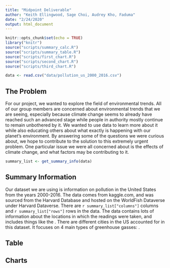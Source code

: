 ```yaml
---
title: "Midpoint Deliverable"
author: "Keith Ellingwood, Sage Choi, Audrey Kho, Faduma"
date: "2/24/2020"
output: html_document
---
```


```r
knitr::opts_chunk$set(echo = TRUE)
library("knitr")
source("scripts/summary_calc.R")
source("scripts/summary_table.R")
source("scripts/first_chart.R")
source("scripts/second_chart.R")
source("scripts/third_chart.R")

data <- read.csv("data/pollution_us_2000_2016.csv")
```

## The Problem
For our project, we wanted to explore the field of environmental trends. All of our group members are concerned about environmental trends that we are seeing, especially because climate change seems to already have reached such an advanced stage while people in authority mostly continue to remain unbothered by it. We wanted to use data to learn more about it while also educating others about what exactly is happening with our planet's environment. By answering some of the questions we were curious about, we hope to contribute to the solution to this extremely urgent problem. One particular issue we were all concerned about is the effects of climate change, and what factors may be contributing to it.

```r
summary_list <- get_summary_info(data)
```
## Summary Information
Our dataset we are using is information on pollution in the United States from the years 2000-2016. The data comes from kaggle.com, and was sourced from the Harvard Database and hosted on the WorldFish Dataverse under Harvard Dataverse. There are `r summary_list["columns"]` columns and `r summary_list["rows"]` rows in the data. The data contains lots of information about the locations in which the readings were taken, and includes things like the . There are  different cities in the US accounted for in this dataset. It focuses on 4 main types of greenhouse gasses: .

## Table
<!-- A table of aggregated data (e.g., that has been "grouped" by one of your
features) with pertinent observations found in it. # You must also describe why
you included the table, and what information it reveals.-->


## Charts
<!-- Three different charts that display information from the data (what you
visualize is up to you). Describe the purpose of each chart (e.g., "this chart
was intended to show the relationship between..."), render each chart, and
describe pertinent observations found in each chart. --> 